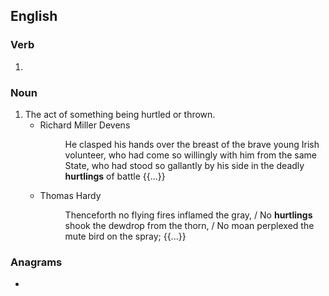 ==English==

===Verb===
{{head|en|present participle}}

# {{present participle of|hurtle|lang=en|nocat=1}}

===Noun===
{{en-noun}}

# The act of something being hurtled or thrown.
#* Richard Miller Devens
#*: He clasped his hands over the breast of the brave young Irish volunteer, who had come so willingly with him from the same State, who had stood so gallantly by his side in the deadly '''hurtlings''' of battle {{...}}
#* Thomas Hardy
#*: Thenceforth no flying fires inflamed the gray, / No '''hurtlings''' shook the dewdrop from the thorn, / No moan perplexed the mute bird on the spray; {{...}}

===Anagrams===
* {{anagrams|en|a=ghilnrtu|thurling}}